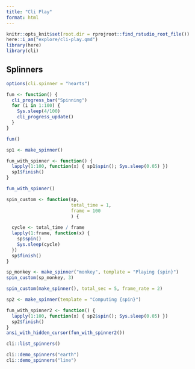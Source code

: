```yaml
---
title: "Cli Play"
format: html
---
```


```r
knitr::opts_knit$set(root.dir = rprojroot::find_rstudio_root_file())
here::i_am("explore/cli-play.qmd")
library(here)
library(cli)
```

## Splinners

```r
options(cli.spinner = "hearts")
```


```r
fun <- function() {
  cli_progress_bar("Spinning")
  for (i in 1:100) {
    Sys.sleep(4/100)
    cli_progress_update()
  }
}

fun()
```

```r
sp1 <- make_spinner()

fun_with_spinner <- function() {
  lapply(1:100, function(x) { sp1$spin(); Sys.sleep(0.05) })
  sp1$finish()
}

fun_with_spinner()
```

```r
spin_custom <- function(sp,
                        total_time = 1,
                        frame = 100
                        ) {
  
  cycle <- total_time / frame
  lapply(1:frame, function(x) {
    sp$spin()
    Sys.sleep(cycle)
  })
  sp$finish()
}

sp_monkey <- make_spinner("monkey", template = "Playing {spin}")
spin_custom(sp_monkey, 3)

```

```r
spin_custom(make_spinner(), total_sec = 5, frame_rate = 2)
```


```r
sp2 <- make_spinner(template = "Computing {spin}")

fun_with_spinner2 <- function() {
  lapply(1:100, function(x) { sp2$spin(); Sys.sleep(0.05) })
  sp2$finish()
}
ansi_with_hidden_cursor(fun_with_spinner2())
```

```r
cli::list_spinners()
```

```r
cli::demo_spinners("earth")
cli::demo_spinners("line")
```



